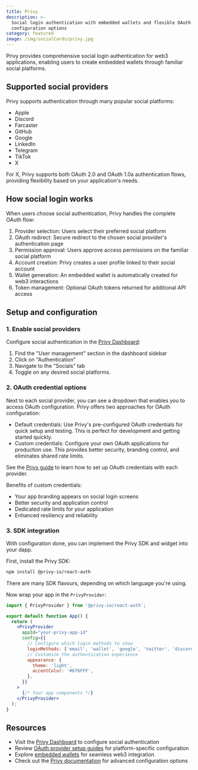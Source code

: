 ```yaml
---
title: Privy
description: >-
  Social login authentication with embedded wallets and flexible OAuth
  configuration options
category: featured
image: /img/socialCards/privy.jpg
---
```


Privy provides comprehensive social login authentication for web3 applications, enabling users to 
create embedded wallets through familiar social platforms. 

## Supported social providers

Privy supports authentication through many popular social platforms:

- Apple
- Discord
- Farcaster
- GitHub
- Google
- LinkedIn
- Telegram
- TikTok
- X

For X, Privy supports both OAuth 2.0 and OAuth 1.0a authentication flows, providing flexibility 
based on your application's needs.

## How social login works

When users choose social authentication, Privy handles the complete OAuth flow:

1. Provider selection: Users select their preferred social platform
2. OAuth redirect: Secure redirect to the chosen social provider's authentication page
3. Permission approval: Users approve access permissions on the familiar social platform
4. Account creation: Privy creates a user profile linked to their social account
5. Wallet generation: An embedded wallet is automatically created for web3 interactions
6. Token management: Optional OAuth tokens returned for additional API access

## Setup and configuration

### 1. Enable social providers

Configure social authentication in the [Privy Dashboard](https://dashboard.privy.io):

1. Find the "User management" section in the dashboard sidebar
2. Click on "Authentication"
3. Navigate to the "Socials" tab
4. Toggle on any desired social platforms.

### 2. OAuth credential options

Next to each social provider, you can see a dropdown that enables you to access OAuth configuration.
Privy offers two approaches for OAuth configuration:
- Default credentials: Use Privy's pre-configured OAuth credentials for quick setup and testing. This 
  is perfect for development and getting started quickly.
- Custom credentials: Configure your own OAuth applications for production use. This provides better 
  security, branding control, and eliminates shared rate limits.

See the [Privy guide](https://docs.privy.io/basics/get-started/dashboard/configure-login-methods#configure-your-oauth-credentials) 
to learn how to set up OAuth credentials with each provider.

Benefits of custom credentials:
- Your app branding appears on social login screens
- Better security and application control
- Dedicated rate limits for your application
- Enhanced resiliency and reliability

### 3. SDK integration

With configuration done, you can implement the Privy SDK and widget into your dapp.

First, install the Privy SDK:

```bash
npm install @privy-io/react-auth
```

There are many SDK flavours, depending on which language you're using. 

Now wrap your app in the `PrivyProvider`:

```jsx
import { PrivyProvider } from '@privy-io/react-auth';

export default function App() {
  return (
    <PrivyProvider
      appId="your-privy-app-id"
      config={{
        // Configure which login methods to show
        loginMethods: ['email', 'wallet', 'google', 'twitter', 'discord'],
        // Customize the authentication experience
        appearance: {
          theme: 'light',
          accentColor: '#676FFF',
        },
      }}
    >
      {/* Your app components */}
    </PrivyProvider>
  );
}
```

## Resources

- Visit the [Privy Dashboard](https://dashboard.privy.io) to configure social authentication
- Review [OAuth provider setup guides](https://docs.privy.io/basics/get-started/dashboard/configure-login-methods#social-providers) 
  for platform-specific configuration
- Explore [embedded wallets](https://docs.privy.io/guide/react/wallets/embedded) for seamless web3 
  integration
- Check out the [Privy documentation](https://docs.privy.io) for advanced configuration options
